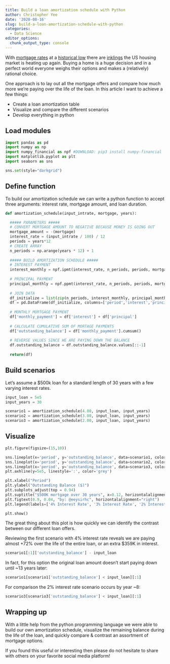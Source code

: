 ```yaml
---
title: Build a loan amortization schedule with Python
author: Christopher Yee
date: '2020-08-16'
slug: build-a-loan-amortization-schedule-with-python
categories:
  - Data Science
editor_options: 
  chunk_output_type: console
---
```


With [mortgage rates](https://www.valuepenguin.com/mortgages/historical-mortgage-rates) at a [historical low](https://www.housingwire.com/articles/uwm-announces-1-99-rate-for-30-year-fixed-mortgage/) there are [inklings](https://www.redfin.com/us-housing-market) the US housing market is heating up again. Buying a home is a huge decision and in a perfect world everyone weighs their options and makes a (relatively) rational choice. 

One approach is to lay out all the mortgage offers and compare how much more we're paying over the life of the loan. In this article I want to achieve a few things:

* Create a loan amortization table
* Visualize and compare the different scenarios
* Develop everything in python

## Load modules

```python
import pandas as pd
import numpy as np
import numpy_financial as npf #DOWNLOAD: pip3 install numpy-financial
import matplotlib.pyplot as plt
import seaborn as sns

sns.set(style="darkgrid")
```

## Define function

To build our amortization schedule we can write a python function to accept three arguments: interest rate, mortgage amount, and loan duration.

```python
def amortization_schedule(input_intrate, mortgage, years):

  ##### PARAMETERS #####
  # CONVERT MORTGAGE AMOUNT TO NEGATIVE BECAUSE MONEY IS GOING OUT
  mortgage_amount = -(mortgage) 
  interest_rate = (input_intrate / 100) / 12
  periods = years*12
  # CREATE ARRAY
  n_periods = np.arange(years * 12) + 1
  
  ##### BUILD AMORTIZATION SCHEDULE #####
  # INTEREST PAYMENT
  interest_monthly = npf.ipmt(interest_rate, n_periods, periods, mortgage_amount)
  
  # PRINCIPAL PAYMENT
  principal_monthly = npf.ppmt(interest_rate, n_periods, periods, mortgage_amount)
  
  # JOIN DATA
  df_initialize = list(zip(n_periods, interest_monthly, principal_monthly))
  df = pd.DataFrame(df_initialize, columns=['period','interest','principal'])
  
  # MONTHLY MORTGAGE PAYMENT
  df['monthly_payment'] = df['interest'] + df['principal']
  
  # CALCULATE CUMULATIVE SUM OF MORTAGE PAYMENTS
  df['outstanding_balance'] = df['monthly_payment'].cumsum()
  
  # REVERSE VALUES SINCE WE ARE PAYING DOWN THE BALANCE
  df.outstanding_balance = df.outstanding_balance.values[::-1]
  
  return(df)
```

## Build scenarios

Let's assume a \$500k loan for a standard length of 30 years with a few varying interest rates.

```python
input_loan = 5e5
input_years = 30

scenario1 = amortization_schedule(4.00, input_loan, input_years)
scenario2 = amortization_schedule(3.00, input_loan, input_years)
scenario3 = amortization_schedule(2.00, input_loan, input_years)
```

## Visualize

```python
plt.figure(figsize=(15,10))

sns.lineplot(x='period', y='outstanding_balance', data=scenario1, color='steelblue');
sns.lineplot(x='period', y='outstanding_balance', data=scenario2, color='salmon');
sns.lineplot(x='period', y='outstanding_balance', data=scenario3, color='seagreen');
plt.axhline(y=5e5, linestyle=':', color='grey')

plt.xlabel("Period")
plt.ylabel("Outstanding Balance ($)")
plt.subplots_adjust(top = 0.94)
plt.suptitle("$500K mortgage over 30 years", x=0.12, horizontalalignment="left", fontsize=15)
plt.figtext(0.9, 0.04, "by: @eeysirhc", horizontalalignment="right")
plt.legend(labels=['4% Interest Rate', '3% Interest Rate', '2% Interest Rate'])

plt.show()
```

The great thing about this plot is how quickly we can identify the contrast between our different loan offers.

Reviewing the first scenario with 4% interest rate reveals we are paying almost +72% over the life of the entire loan, or an extra \$359K in interest.
```python
scenario1[:1]['outstanding_balance'] - input_loan
```

In fact, for this option the original loan amount doesn't start paying down until ~13 years later:
```python
scenario1[scenario1['outstanding_balance'] < input_loan][:1]
```

For comparison the 2% interest rate scenario occurs by year ~8:
```python
scenario3[scenario3['outstanding_balance'] < input_loan][:1]
```

## Wrapping up

With a little help from the python programming language we were able to build our own amortization schedule, visualize the remaining balance during the life of the loan, and quickly compare & contrast an assortment of mortgage options.

If you found this useful or interesting then please do not hesitate to share with others on your favorite social media platform!



